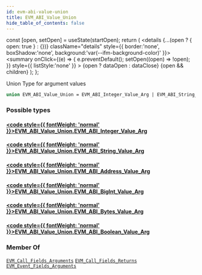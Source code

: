 ```yaml
---
id: evm-abi-value-union
title: EVM_ABI_Value_Union
hide_table_of_contents: false
---
```







  const [open, setOpen] = useState(startOpen);
  return (
    <details {...(open ? { open: true } : {})} className="details" style={{ border:'none', boxShadow:'none', background:'var(--ifm-background-color)' }}>
      <summary
        onClick={(e) => {
          e.preventDefault();
          setOpen((open) => !open);
        }}
        style={{ listStyle:'none' }}
      >
      {open ? dataOpen : dataClose}
      </summary>
      {open && children}
    </details>
  );
};










Union Type for argument values


```graphql
union EVM_ABI_Value_Union = EVM_ABI_Integer_Value_Arg | EVM_ABI_String_Value_Arg | EVM_ABI_Address_Value_Arg | EVM_ABI_BigInt_Value_Arg | EVM_ABI_Bytes_Value_Arg | EVM_ABI_Boolean_Value_Arg
```




### Possible types

#### [<code style={{ fontWeight: 'normal' }}>EVM_ABI_Value_Union.<b>EVM_ABI_Integer_Value_Arg</b></code>](/docs/graphql-reference/objects/evm-abi-integer-value-arg) <Badge class="badge badge--secondary" text="object"/> 
> 
> 
> 
> 

#### [<code style={{ fontWeight: 'normal' }}>EVM_ABI_Value_Union.<b>EVM_ABI_String_Value_Arg</b></code>](/docs/graphql-reference/objects/evm-abi-string-value-arg) <Badge class="badge badge--secondary" text="object"/> 
> 
> 
> 
> 

#### [<code style={{ fontWeight: 'normal' }}>EVM_ABI_Value_Union.<b>EVM_ABI_Address_Value_Arg</b></code>](/docs/graphql-reference/objects/evm-abi-address-value-arg) <Badge class="badge badge--secondary" text="object"/> 
> 
> 
> 
> 

#### [<code style={{ fontWeight: 'normal' }}>EVM_ABI_Value_Union.<b>EVM_ABI_BigInt_Value_Arg</b></code>](/docs/graphql-reference/objects/evm-abi-big-int-value-arg) <Badge class="badge badge--secondary" text="object"/> 
> 
> 
> 
> 

#### [<code style={{ fontWeight: 'normal' }}>EVM_ABI_Value_Union.<b>EVM_ABI_Bytes_Value_Arg</b></code>](/docs/graphql-reference/objects/evm-abi-bytes-value-arg) <Badge class="badge badge--secondary" text="object"/> 
> 
> 
> 
> 

#### [<code style={{ fontWeight: 'normal' }}>EVM_ABI_Value_Union.<b>EVM_ABI_Boolean_Value_Arg</b></code>](/docs/graphql-reference/objects/evm-abi-boolean-value-arg) <Badge class="badge badge--secondary" text="object"/> 
> 
> 
> 
> 



### Member Of

[`EVM_Call_Fields_Arguments`](/docs/graphql-reference/objects/evm-call-fields-arguments)  <Badge class="badge badge--secondary" text="object"/><Bullet />[`EVM_Call_Fields_Returns`](/docs/graphql-reference/objects/evm-call-fields-returns)  <Badge class="badge badge--secondary" text="object"/><Bullet />[`EVM_Event_Fields_Arguments`](/docs/graphql-reference/objects/evm-event-fields-arguments)  <Badge class="badge badge--secondary" text="object"/>

